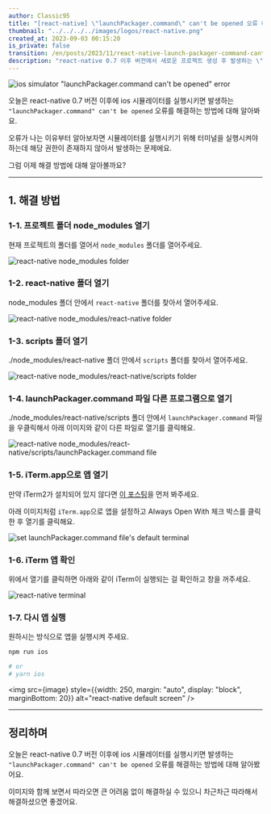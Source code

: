 ```yaml
---
author: Classic95
title: "[react-native] \"launchPackager.command\" can't be opened 오류 해결"
thumbnail: "../../../../images/logos/react-native.png"
created_at: 2023-09-03 00:15:20
is_private: false
transition: /en/posts/2023/11/react-native-launch-packager-command-cant-be-opened
description: "react-native 0.7 이후 버전에서 새로운 프로젝트 생성 후 발생하는 \"launchPackager.command\" can't be opened ios simulator 실행 오류를 해결해보자."
---
```



![ios simulator \"launchPackager.command can't be opened\" error](../../../../images/2023/09/launch-packager-0.webp)

오늘은 react-native 0.7 버전 이후에 ios 시뮬레이터를 실행시키면 발생하는 `"launchPackager.command" can't be opened` 오류를 해결하는 방법에 대해 알아봐요.

오류가 나는 이유부터 알아보자면 시뮬레이터를 실행시키기 위해 터미널을 실행시켜야 하는데 해당 권한이 존재하지 않아서 발생하는 문제에요.

그럼 이제 해결 방법에 대해 알아볼까요?

---

## 1. 해결 방법 

### 1-1. 프로젝트 폴더 node_modules 열기

현재 프로젝트의 폴더를 열어서 `node_modules` 폴더를 열어주세요.

![react-native node_modules folder](../../../../images/2023/09/launch-packager-1.webp)

### 1-2. react-native 폴더 열기

node_modules 폴더 안에서 `react-native` 폴더를 찾아서 열어주세요.

![react-native node_modules/react-native folder](../../../../images/2023/09/launch-packager-2.webp)

### 1-3. scripts 폴더 열기

./node_modules/react-native 폴더 안에서 `scripts` 폴더를 찾아서 열어주세요.

![react-native node_modules/react-native/scripts folder](../../../../images/2023/09/launch-packager-3.webp)

### 1-4. launchPackager.command 파일 다른 프로그램으로 열기

./node_modules/react-native/scripts 폴더 안에서 `launchPackager.command` 파일을 우클릭해서 아래 이미지와 같이 다른 파일로 열기를 클릭해요.

![react-native node_modules/react-native/scripts/launchPackager.command file](../../../../images/2023/09/launch-packager-4.webp)

### 1-5. iTerm.app으로 앱 열기

만약 iTerm2가 설치되어 있지 않다면 [이 포스팅](/posts/2023/09/install-iterm)을 먼저 봐주세요.

아래 이미지처럼 `iTerm.app`으로 앱을 설정하고 Always Open With 체크 박스를 클릭한 후 열기를 클릭해요.

![set launchPackager.command file's default terminal](../../../../images/2023/09/launch-packager-5.webp)

### 1-6. iTerm 앱 확인

위에서 열기를 클릭하면 아래와 같이 iTerm이 실행되는 걸 확인하고 창을 꺼주세요.

![react-native terminal](../../../../images/2023/09/launch-packager-6.webp)

### 1-7. 다시 앱 실행

원하시는 방식으로 앱을 실행시켜 주세요. 

```bash
npm run ios

# or 
# yarn ios
```

<img src={image} style={{width: 250, margin: "auto", display: "block", marginBottom: 20}} alt="react-native default screen" />

---

## 정리하며

오늘은 react-native 0.7 버전 이후에 ios 시뮬레이터를 실행시키면 발생하는 `"launchPackager.command" can't be opened` 오류를 해결하는 방법에 대해 알아봤어요.

이미지와 함께 보면서 따라오면 큰 어려움 없이 해결하실 수 있으니 차근차근 따라해서 해결하셨으면 좋겠어요.